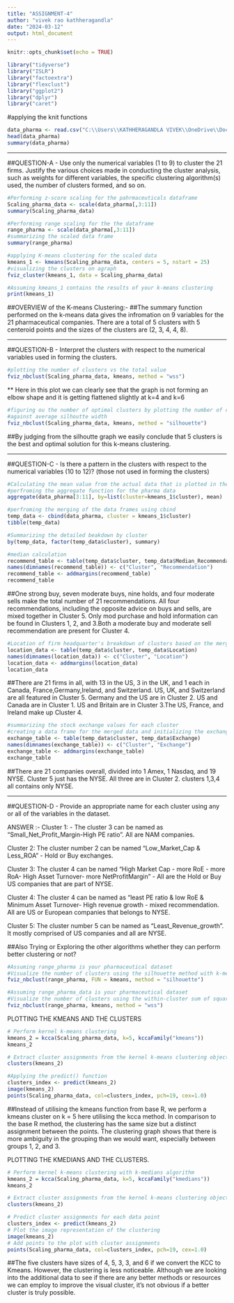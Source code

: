 ---
title: "ASSIGNMENT-4"
author: "vivek rao kathheragandla"
date: "2024-03-12"
output: html_document
---

```{r setup, include=FALSE}
knitr::opts_chunk$set(echo = TRUE)
```

```{r}
library("tidyverse")
library("ISLR")
library("factoextra")
library("flexclust")
library("ggplot2")
library("dplyr")
library("caret")
```

#applying the knit functions
```{r}
data_pharma <- read.csv("C:\\Users\\KATHHERAGANDLA VIVEK\\OneDrive\\Documents\\FML\\Assignment_4\\Pharmaceuticals (1).csv") 
head(data_pharma)
summary(data_pharma)
```
***
##QUESTION-A - Use only the numerical variables (1 to 9) to cluster the 21 firms. Justify the 
various choices made in conducting the cluster analysis, such as weights for different variables, the specific clustering algorithm(s) used, the number of clusters formed, and so on.
```{r}
#Performing z-score scaling for the pahrmaceuticals dataframe 
Scaling_pharma_data <- scale(data_pharma[,3:11])
summary(Scaling_pharma_data)
```
```{r}
#Performing range scaling for the the dataframe 
range_pharma <- scale(data_pharma[,3:11])
#summarizing the scaled data frame
summary(range_pharma)
```

```{r}
#applying K-means clustering for the scaled data
kmeans_1 <- kmeans(Scaling_pharma_data, centers = 5, nstart = 25)
#visualizing the clusters on agraph
fviz_cluster(kmeans_1, data = Scaling_pharma_data)

```
```{r}
#Assuming kmeans_1 contains the results of your k-means clustering
print(kmeans_1)
```
##OVERVIEW of the K-means Clustering:-
##The summary function performed on the k-means data gives the infromation on 9 variables for the 21 pharmaceutical companies. There are a total of 5 clusters with 5 centeroid points and the sizes of the clusters are (2, 3, 4, 4, 8).

***
##QUESTION-B - Interpret the clusters with respect to the numerical variables used in forming the clusters.

```{r}
#plotting the number of clusters vs the total value
fviz_nbclust(Scaling_pharma_data, kmeans, method = "wss")
```
** Here in this plot we can clearly see that the graph is not forming an elbow shape and it is getting flattened slightly at k=4 and k=6
```{r}
#figuring ou the number of optimal clusters by plotting the number of clusters
#against average silhoutte width
fviz_nbclust(Scaling_pharma_data, kmeans, method = "silhouette")
```

##By judging from the silhoutte graph we easily conclude that 5 clusters is the best and optimal solution for this k-means clustering.

***

##QUESTION-C - Is there a pattern in the clusters with respect to the numerical variables (10 
to 12)? (those not used in forming the clusters)
```{r}
#Calculating the mean value from the actual data that is plotted in the clusters
#perfroming the aggregate function for the pharma data
aggregate(data_pharma[3:11], by=list(cluster=kmeans_1$cluster), mean)

```
```{r}
#perfroming the merging of the data frames using cbind
temp_data <- cbind(data_pharma, cluster = kmeans_1$cluster)
tibble(temp_data)
```

```{r}
#Summarizing the detailed beakdown by cluster
by(temp_data, factor(temp_data$cluster), summary)
```
```{r}
#median calculation 
recommend_table <- table(temp_data$cluster, temp_data$Median_Recommendation)
names(dimnames(recommend_table)) <- c("Cluster", "Recommendation")
recommend_table <- addmargins(recommend_table)
recommend_table
```

##One strong buy, seven moderate buys, nine holds, and four moderate sells make the total number of 21 recommendations. All four recommendations, including the opposite advice on buys and sells, are mixed together in Cluster 5. Only mod purchase and hold information can be found in Clusters 1, 2, and 3.Both a moderate buy and moderate sell recommendation are present for Cluster 4.
```{r}
#Location of firm headquarter's breakdown of clusters based on the merged data
location_data <- table(temp_data$cluster, temp_data$Location)
names(dimnames(location_data)) <- c("Cluster", "Location")
location_data <- addmargins(location_data)
location_data
```
##There are 21 firms in all, with 13 in the US, 3 in the UK, and 1 each in Canada, France,Germany,Ireland, and Switzerland. US, UK, and Switzerland are all featured in Cluster 5. Germany and the US are in Cluster 2. US and Canada are in Cluster 1. 
US and Britain are in Cluster 3.The US, France, and Ireland make up Cluster 4.
```{r}

#summarizing the stock exchange values for each cluster
#creating a data frame for the merged data and initializing the exchange table
exchange_table <- table(temp_data$cluster, temp_data$Exchange)
names(dimnames(exchange_table)) <- c("Cluster", "Exchange")
exchange_table <- addmargins(exchange_table)
exchange_table
```
##There are 21 companies overall, divided into 1 Amex, 1 Nasdaq, and 19 NYSE. Cluster 5 just has the NYSE. All three are in Cluster 2. clusters 1,3,4 all contains only NYSE.

***

##QUESTION-D - Provide an appropriate name for each cluster using any or all of the 
variables in the dataset.

ANSWER :- 
Cluster 1: - The cluster 3 can be named as “Small_Net_Profit_Margin-High PE 
ratio”. All are NAM companies.

Cluster 2: The cluster number 2 can be named “Low_Market_Cap & Less_ROA” - Hold or Buy 
exchanges.

Cluster 3: The cluster 4 can be named “High Market Cap - more RoE - more RoA- High Asset 
Turnover- more NetProfitMargin” - All are the Hold or Buy US companies that are part of 
NYSE.

Cluster 4: The cluster 4 can be named as “least PE ratio & low RoE & Minimum Asset 
Turnover- High revenue growth - mixed recommendation. All are US or European 
companies that belongs to NYSE.

Cluster 5: The cluster number 5 can be named as “Least_Revenue_growth”. It mostly 
comprised of US companies and all are NYSE.

##Also Trying or Exploring the other algorithms whether they can perform better 
clustering or not? 
```{r}
#Assuming range_pharma is your pharmaceutical dataset
#Visualize the number of clusters using the silhouette method with k-means
fviz_nbclust(range_pharma, FUN = kmeans, method = "silhouette")
```

```{r}
#Assuming range_pharma_data is your pharmaceutical dataset
#Visualize the number of clusters using the within-cluster sum of squares method with k-means
fviz_nbclust(range_pharma, kmeans, method = "wss")
```

PLOTTING THE KMEANS AND THE CLUSTERS

```{r}
# Perform kernel k-means clustering
kmeans_2 = kcca(Scaling_pharma_data, k=5, kccaFamily("kmeans"))
kmeans_2
```

```{r}
# Extract cluster assignments from the kernel k-means clustering object
clusters(kmeans_2)
```

```{r}
#Applying the predict() function
clusters_index <- predict(kmeans_2)
image(kmeans_2)
points(Scaling_pharma_data, col=clusters_index, pch=19, cex=1.0)
```

##Instead of utilising the kmeans function from base R, we perform a kmeans cluster on k = 5 here utilising the kcca method. In comparison to the base R method, the clustering has the same size but a distinct assignment between the points. The clustering graph shows that there is more ambiguity in the grouping than we would want, especially between groups 1, 2, and 3.

PLOTTING THE KMEDIANS AND THE CLUSTERS.
```{r}
# Perform kernel k-means clustering with k-medians algorithm
kmeans_2 = kcca(Scaling_pharma_data, k=5, kccaFamily("kmedians"))
kmeans_2
```

```{r}
# Extract cluster assignments from the kernel k-means clustering object
clusters(kmeans_2)
```

```{r}
# Predict cluster assignments for each data point
clusters_index <- predict(kmeans_2)
# Plot the image representation of the clustering
image(kmeans_2)
# Add points to the plot with cluster assignments
points(Scaling_pharma_data, col=clusters_index, pch=19, cex=1.0)
```

##The five clusters have sizes of 4, 5, 3, 3, and 6 if we convert the KCC to Kmeans. However, the clustering is less noticeable. Although we are looking into the additional data to see if there are any better methods or resources we can employ to improve the visual cluster, it's not obvious if a better cluster is truly possible.